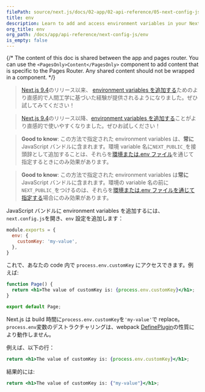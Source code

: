 ```yaml
---
filePath: source/next.js/docs/02-app/02-api-reference/05-next-config-js/env.mdx
title: env
description: Learn to add and access environment variables in your Next.js application at build time.
org_title: env
org_path: /docs/app/api-reference/next-config-js/env
is_empty: false
---
```


{/* The content of this doc is shared between the app and pages router. You can use the `<PagesOnly>Content</PagesOnly>` component to add content that is specific to the Pages Router. Any shared content should not be wrapped in a component. */}

<AppOnly>

> [Next.js 9.4](https://nextjs.org/blog/next-9-4)のリリース以来、 [environment variables を追加する](/ja/javascript/next.js/v14/02-app/01-building-your-application/07-configuring/03-environment-variables)ためのより直感的で人間工学に基づいた経験が提供されるようになりました。ぜひ試してみてください！

</AppOnly>

<PagesOnly>

> [Next.js 9.4](https://nextjs.org/blog/next-9-4)のリリース以降、[environment variables を追加する](/ja/javascript/next.js/v14/03-pages/01-building-your-application/06-configuring/03-environment-variables)ことがより直感的で使いやすくなりました。ぜひお試しください！

</PagesOnly>

<AppOnly>

> **Good to know**: この方法で指定された environment variables は、**常に**JavaScript バンドルに含まれます。環境 variable 名に`NEXT_PUBLIC_`を接頭辞として追加することは、それらを[環境または.env ファイル](/ja/javascript/next.js/v14/02-app/01-building-your-application/07-configuring/03-environment-variables)を通じて指定するときにのみ効果があります。

</AppOnly>

<PagesOnly>

> **Good to know**: この方法で指定された environment variables は**常に**JavaScript バンドルに含まれます。環境の variable 名の前に`NEXT_PUBLIC_`をつけるのは、それらを[環境または.env ファイルを通じて指定する](/ja/javascript/next.js/v14/03-pages/01-building-your-application/06-configuring/03-environment-variables)場合にのみ効果があります。

</PagesOnly>

JavaScript バンドルに environment variables を追加するには、`next.config.js`を開き、`env` 設定を追加します：

```js:next.config.js
module.exports = {
  env: {
    customKey: 'my-value',
  },
}
```

これで、あなたの code 内で `process.env.customKey` にアクセスできます。例えば:

```jsx
function Page() {
  return <h1>The value of customKey is: {process.env.customKey}</h1>;
}

export default Page;
```

Next.js は build 時間に`process.env.customKey`を`'my-value'`で replace。`process.env`変数のデストラクチャリングは、webpack [DefinePlugin](https://webpack.js.org/plugins/define-plugin/)の性質により動作しません。

例えば、以下の行：

```jsx
return <h1>The value of customKey is: {process.env.customKey}</h1>;
```

結果的には:

```jsx
return <h1>The value of customKey is: {"my-value"}</h1>;
```
